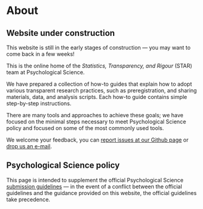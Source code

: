 # About

::: {.callout-important}
## Website under construction

This website is still in the early stages of construction — you may want to come back in a few weeks!
:::

This is the online home of the *Statistics, Transparency, and Rigour* (STAR) team at Psychological Science.

We have prepared a collection of how-to guides that explain how to adopt various transparent research practices, such as preregistration, and sharing materials, data, and analysis scripts. Each how-to guide contains simple step-by-step instructions.

There are many tools and approaches to achieve these goals; we have focused on the minimal steps necessary to meet Psychological Science policy and focused on some of the most commonly used tools.

We welcome your feedback, you can [report issues at our Github page](https://github.com/STAR-PSYCH/star-psych.github.io/issues) or [drop us an e-mail](mailto:star.psych.team@gmail.com).

::: {.callout-warning appearance="simple"}
## Psychological Science policy

This page is intended to supplement the official Psychological Science [submission guidelines](https://www.psychologicalscience.org/publications/psychological_science/psychological-science-submission-guidelines-24#rts) — in the event of a conflict between the official guidelines and the guidance provided on this website, the official guidelines take precedence.
:::

